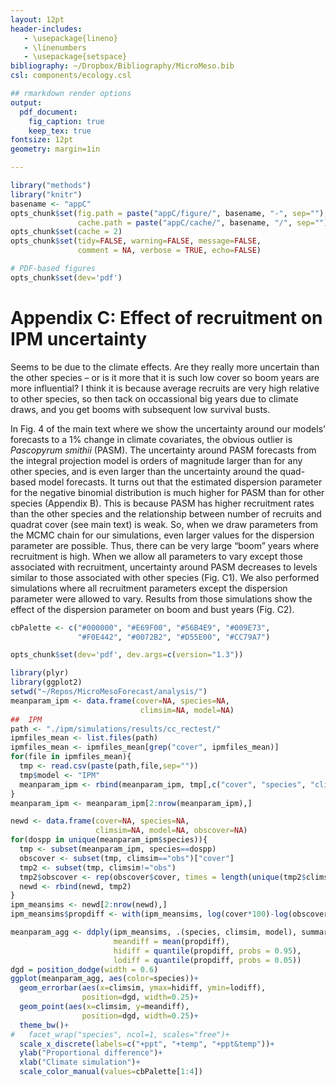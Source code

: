 ```yaml
---
layout: 12pt
header-includes:
   - \usepackage{lineno}
   - \linenumbers
   - \usepackage{setspace}
bibliography: ~/Dropbox/Bibliography/MicroMeso.bib
csl: components/ecology.csl

## rmarkdown render options
output:
  pdf_document:
    fig_caption: true
    keep_tex: true
fontsize: 12pt
geometry: margin=1in

---
```


\renewcommand\thefigure{C\arabic{figure}} 

```r
library("methods")
library("knitr")
basename <- "appC"
opts_chunk$set(fig.path = paste("appC/figure/", basename, "-", sep=""),
               cache.path = paste("appC/cache/", basename, "/", sep=""))
opts_chunk$set(cache = 2)
opts_chunk$set(tidy=FALSE, warning=FALSE, message=FALSE, 
               comment = NA, verbose = TRUE, echo=FALSE)

# PDF-based figures
opts_chunk$set(dev='pdf')
```

Appendix C: Effect of recruitment on IPM uncertainty
=====================================================
Seems to be due to the climate effects. Are they really more uncertain than the other species -- or is it more that it is such low cover so boom years are more influential? I think it is because average recruits are very high relative to other species, so then tack on occassional big years due to climate draws, and you get booms with subsequent low survival busts.

In Fig. 4 of the main text where we show the uncertainty around our models' forecasts to a 1% change in climate covariates, the obvious outlier is *Pascopyrum smithii* (PASM). The uncertainty around PASM forecasts from the integral projection model is orders of magnitude larger than for any other species, and is even larger than the uncertainty around the quad-based model forecasts. It turns out that the estimated dispersion parameter for the negative binomial distribution is much higher for PASM than for other species (Appendix B). This is because PASM has higher recruitment rates than the other species and the relationship between number of recruits and quadrat cover (see main text) is weak. So, when we draw parameters from the MCMC chain for our simulations, even larger values for the dispersion parameter are possible. Thus, there can be very large "boom" years where recruitment is high. When we allow all parameters to vary except those associated with recruitment, uncertainty around PASM decreases to levels similar to those associated with other species (Fig. C1). We also performed simulations where all recruitment parameters except the dispersion parameter were allowed to vary. Results from those simulations show the effect of the dispersion parameter on boom and bust years (Fig. C2).

```r
cbPalette <- c("#000000", "#E69F00", "#56B4E9", "#009E73", 
               "#F0E442", "#0072B2", "#D55E00", "#CC79A7")

opts_chunk$set(dev='pdf', dev.args=c(version="1.3"))

```

```r
library(plyr)
library(ggplot2)
setwd("~/Repos/MicroMesoForecast/analysis/")
meanparam_ipm <- data.frame(cover=NA, species=NA, 
                             climsim=NA, model=NA)
##  IPM 
path <- "./ipm/simulations/results/cc_rectest/"
ipmfiles_mean <- list.files(path)
ipmfiles_mean <- ipmfiles_mean[grep("cover", ipmfiles_mean)]
for(file in ipmfiles_mean){
  tmp <- read.csv(paste(path,file,sep=""))
  tmp$model <- "IPM"
  meanparam_ipm <- rbind(meanparam_ipm, tmp[,c("cover", "species", "climsim", "model")])
}
meanparam_ipm <- meanparam_ipm[2:nrow(meanparam_ipm),]

newd <- data.frame(cover=NA, species=NA, 
                   climsim=NA, model=NA, obscover=NA)
for(dospp in unique(meanparam_ipm$species)){
  tmp <- subset(meanparam_ipm, species==dospp)
  obscover <- subset(tmp, climsim=="obs")["cover"]
  tmp2 <- subset(tmp, climsim!="obs")
  tmp2$obscover <- rep(obscover$cover, times = length(unique(tmp2$climsim)))
  newd <- rbind(newd, tmp2)
}
ipm_meansims <- newd[2:nrow(newd),]
ipm_meansims$propdiff <- with(ipm_meansims, log(cover*100)-log(obscover*100))

meanparam_agg <- ddply(ipm_meansims, .(species, climsim, model), summarise,
                       meandiff = mean(propdiff),
                       hidiff = quantile(propdiff, probs = 0.95),
                       lodiff = quantile(propdiff, probs = 0.05))
dgd = position_dodge(width = 0.6)
ggplot(meanparam_agg, aes(color=species))+
  geom_errorbar(aes(x=climsim, ymax=hidiff, ymin=lodiff),
                position=dgd, width=0.25)+
  geom_point(aes(x=climsim, y=meandiff),
                position=dgd, width=0.25)+
  theme_bw()+
#   facet_wrap("species", ncol=1, scales="free")+
  scale_x_discrete(labels=c("+ppt", "+temp", "+ppt&temp"))+
  ylab("Proportional difference")+
  xlab("Climate simulation")+
  scale_color_manual(values=cbPalette[1:4])
```
